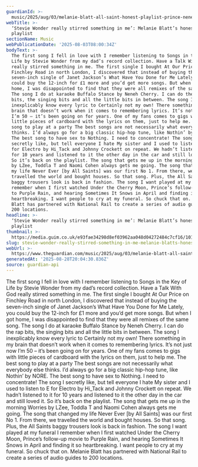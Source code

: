 ```yaml
---
guardianId: >-
  music/2025/aug/03/melanie-blatt-all-saint-honest-playlist-prince-neneh-janet-jackson-stevie-wonder
webTitle: >-
  ‘Stevie Wonder really stirred something in me’: Melanie Blatt’s honest
  playlist
sectionName: Music
webPublicationDate: '2025-08-03T08:00:34Z'
bodyText: >-
  The first song I fell in love with I remember listening to Songs in the Key of
  Life by Stevie Wonder from my dad’s record collection. Have a Talk With God
  really stirred something in me. The first single I bought At Our Price on
  Finchley Road in north London, I discovered that instead of buying the
  seven-inch single of Janet Jackson’s What Have You Done for Me Lately, you
  could buy the 12-inch for £1 more and you’d get more songs. But when I got
  home, I was disappointed to find that they were all remixes of the same song.
  The song I do at karaoke Buffalo Stance by Neneh Cherry. I can do the rap
  bits, the singing bits and all the little bits in between. The song I
  inexplicably know every lyric to Certainly not my own! There something in my
  brain that doesn’t work when it comes to remembering lyrics. It’s not just now
  I’m 50 – it’s been going on for years. One of my fans comes to gigs with
  little pieces of cardboard with the lyrics on them, just to help me. The best
  song to play at a party The best songs are not necessarily what everybody else
  thinks. I’d always go for a big classic hip-hop tune, like Nothin’ by NORE.
  The best song to have sex to Nothing. I need to concentrate! The song I
  secretly like, but tell everyone I hate My sister and I used to listen to E
  for Electro by Hi_Tack and Johnny Crockett on repeat. We hadn’t listened to it
  for 10 years and listened to it the other day in the car and still loved it.
  So it’s back on the playlist. The song that gets me up in the morning Worries
  by LZee, Toddla T and Naomi Cohen always gets me going. The song that changed
  my life Never Ever [by All Saints] was our first No 1. From there, we
  travelled the world and bought houses. So that song. Plus, the All Saints
  baggy trousers look is back in fashion. The song I want played at my funeral I
  remember when I first watched Under the Cherry Moon, Prince’s follow-up movie
  to Purple Rain, and hearing Sometimes It Snows in April and finding it so
  heartbreaking. I want people to cry at my funeral. So chuck that on. Melanie
  Blatt has partnered with National Rail to create a series of audio guides to
  200 locations.
headline: >-
  ‘Stevie Wonder really stirred something in me’: Melanie Blatt’s honest
  playlist
thumbnail: >-
  https://media.guim.co.uk/e93fae34298d8ef03962aa048d04272484c7cf16/1018_446_6282_5025/500.jpg
slug: stevie-wonder-really-stirred-something-in-me-melanie-blatts-honest-playlist
webUrl: >-
  https://www.theguardian.com/music/2025/aug/03/melanie-blatt-all-saint-honest-playlist-prince-neneh-janet-jackson-stevie-wonder
generatedAt: '2025-08-28T20:04:30.836Z'
source: guardian-api
---
```

The first song I fell in love with I remember listening to Songs in the Key of Life by Stevie Wonder from my dad’s record collection. Have a Talk With God really stirred something in me. The first single I bought At Our Price on Finchley Road in north London, I discovered that instead of buying the seven-inch single of Janet Jackson’s What Have You Done for Me Lately, you could buy the 12-inch for £1 more and you’d get more songs. But when I got home, I was disappointed to find that they were all remixes of the same song. The song I do at karaoke Buffalo Stance by Neneh Cherry. I can do the rap bits, the singing bits and all the little bits in between. The song I inexplicably know every lyric to Certainly not my own! There something in my brain that doesn’t work when it comes to remembering lyrics. It’s not just now I’m 50 – it’s been going on for years. One of my fans comes to gigs with little pieces of cardboard with the lyrics on them, just to help me. The best song to play at a party The best songs are not necessarily what everybody else thinks. I’d always go for a big classic hip-hop tune, like Nothin’ by NORE. The best song to have sex to Nothing. I need to concentrate! The song I secretly like, but tell everyone I hate My sister and I used to listen to E for Electro by Hi_Tack and Johnny Crockett on repeat. We hadn’t listened to it for 10 years and listened to it the other day in the car and still loved it. So it’s back on the playlist. The song that gets me up in the morning Worries by LZee, Toddla T and Naomi Cohen always gets me going. The song that changed my life Never Ever [by All Saints] was our first No 1. From there, we travelled the world and bought houses. So that song. Plus, the All Saints baggy trousers look is back in fashion. The song I want played at my funeral I remember when I first watched Under the Cherry Moon, Prince’s follow-up movie to Purple Rain, and hearing Sometimes It Snows in April and finding it so heartbreaking. I want people to cry at my funeral. So chuck that on. Melanie Blatt has partnered with National Rail to create a series of audio guides to 200 locations.
